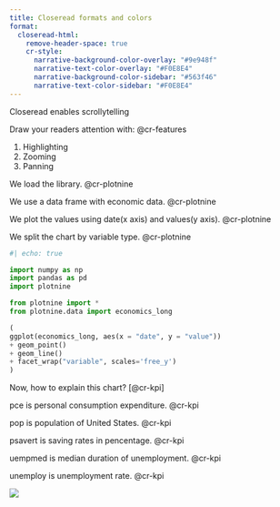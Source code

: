 ```yaml
---
title: Closeread formats and colors
format:
  closeread-html:
    remove-header-space: true
    cr-style:
      narrative-background-color-overlay: "#9e948f"
      narrative-text-color-overlay: "#F0E8E4"
      narrative-background-color-sidebar: "#563f46"
      narrative-text-color-sidebar: "#F0E8E4"
---
```


:::{.cr-section}

Closeread enables scrollytelling

Draw your readers attention with: @cr-features

::: {#cr-features}
1. Highlighting
2. Zooming
3. Panning
:::

We load the library. [@cr-plotnine]{highlight="1-5"}

We use a data frame with economic data. [@cr-plotnine]{highlight="6"}

We plot the values using date(x axis) and values(y axis). [@cr-plotnine]{highlight="9"}

We split the chart by variable type. [@cr-plotnine]{highlight="12"}

:::{#cr-plotnine}
```python
#| echo: true

import numpy as np
import pandas as pd
import plotnine

from plotnine import *
from plotnine.data import economics_long

(
ggplot(economics_long, aes(x = "date", y = "value"))
+ geom_point()
+ geom_line()
+ facet_wrap("variable", scales='free_y')
)
```

:::

Now, how to explain this chart? [@cr-kpi]


pce is personal consumption expenditure. [@cr-kpi]{pan-to="60%,50%" scale-by="2"}

pop is population of United States. [@cr-kpi]{pan-to="-20%,50%" scale-by="2"} 

psavert is saving rates in pencentage. [@cr-kpi]{pan-to="-80%,50%" scale-by="2"}

uempmed is median duration of unemployment. [@cr-kpi]{pan-to="50%,-40%" scale-by="2"}

unemploy is unemployment rate. [@cr-kpi]{pan-to="-20%,-40%" scale-by="2"}

:::{#cr-kpi}
![](closeread_formats_files\figure-html\unnamed-chunk-1-1.png)
:::



:::
